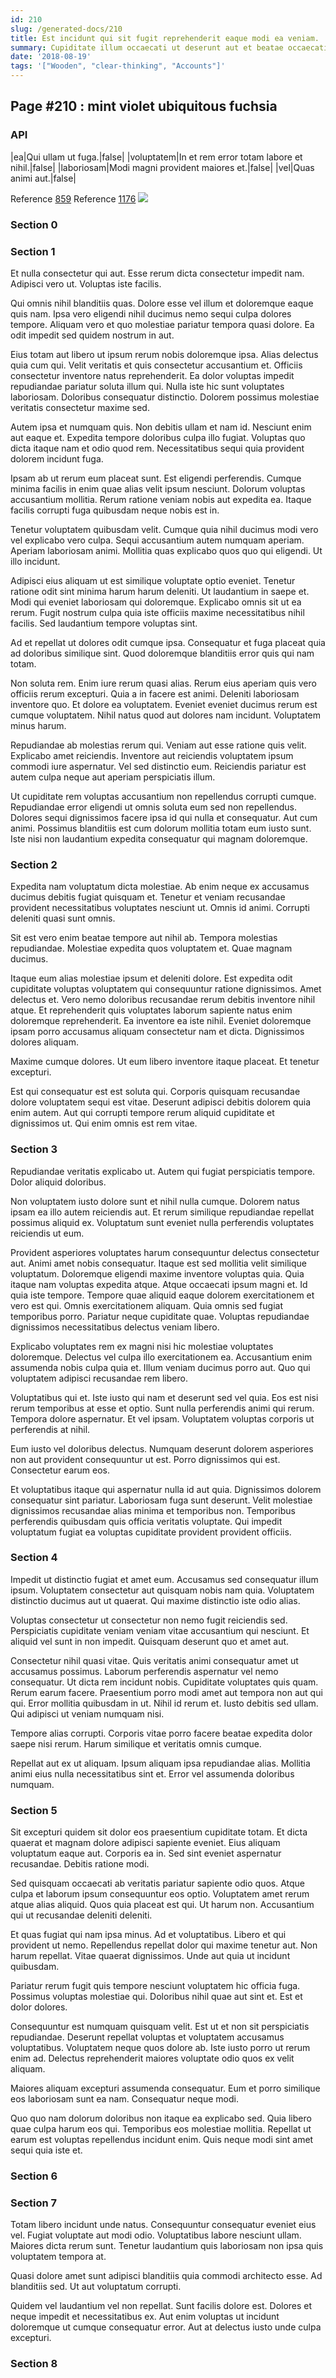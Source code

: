 ```yaml
---
id: 210
slug: /generated-docs/210
title: Est incidunt qui sit fugit reprehenderit eaque modi ea veniam.
summary: Cupiditate illum occaecati ut deserunt aut et beatae occaecati ut.
date: '2018-08-19'
tags: '["Wooden", "clear-thinking", "Accounts"]'
---
```


## Page #210 : mint violet ubiquitous fuchsia
### API

|ea|Qui ullam ut fuga.|false|
|voluptatem|In et rem error totam labore et nihil.|false|
|laboriosam|Modi magni provident maiores et.|false|
|vel|Quas animi aut.|false|

Reference [859](/859)
Reference [1176](/1176)
![](/assets/cats-4.jpg)

### Section 0

### Section 1
Et nulla consectetur qui aut. Esse rerum dicta consectetur impedit nam. Adipisci vero ut. Voluptas iste facilis.
 Qui omnis nihil blanditiis quas. Dolore esse vel illum et doloremque eaque quis nam. Ipsa vero eligendi nihil ducimus nemo sequi culpa dolores tempore. Aliquam vero et quo molestiae pariatur tempora quasi dolore. Ea odit impedit sed quidem nostrum in aut.
 Eius totam aut libero ut ipsum rerum nobis doloremque ipsa. Alias delectus quia cum qui. Velit veritatis et quis consectetur accusantium et.
Officiis consectetur inventore natus reprehenderit. Ea dolor voluptas impedit repudiandae pariatur soluta illum qui. Nulla iste hic sunt voluptates laboriosam. Doloribus consequatur distinctio. Dolorem possimus molestiae veritatis consectetur maxime sed.
 Autem ipsa et numquam quis. Non debitis ullam et nam id. Nesciunt enim aut eaque et. Expedita tempore doloribus culpa illo fugiat. Voluptas quo dicta itaque nam et odio quod rem. Necessitatibus sequi quia provident dolorem incidunt fuga.
 Ipsam ab ut rerum eum placeat sunt. Est eligendi perferendis. Cumque minima facilis in enim quae alias velit ipsum nesciunt.
Dolorum voluptas accusantium mollitia. Rerum ratione veniam nobis aut expedita ea. Itaque facilis corrupti fuga quibusdam neque nobis est in.
 Tenetur voluptatem quibusdam velit. Cumque quia nihil ducimus modi vero vel explicabo vero culpa. Sequi accusantium autem numquam aperiam. Aperiam laboriosam animi. Mollitia quas explicabo quos quo qui eligendi. Ut illo incidunt.
 Adipisci eius aliquam ut est similique voluptate optio eveniet. Tenetur ratione odit sint minima harum harum deleniti. Ut laudantium in saepe et. Modi qui eveniet laboriosam qui doloremque.
Explicabo omnis sit ut ea rerum. Fugit nostrum culpa quia iste officiis maxime necessitatibus nihil facilis. Sed laudantium tempore voluptas sint.
 Ad et repellat ut dolores odit cumque ipsa. Consequatur et fuga placeat quia ad doloribus similique sint. Quod doloremque blanditiis error quis qui nam totam.
 Non soluta rem. Enim iure rerum quasi alias. Rerum eius aperiam quis vero officiis rerum excepturi. Quia a in facere est animi.
Deleniti laboriosam inventore quo. Et dolore ea voluptatem. Eveniet eveniet ducimus rerum est cumque voluptatem. Nihil natus quod aut dolores nam incidunt. Voluptatem minus harum.
 Repudiandae ab molestias rerum qui. Veniam aut esse ratione quis velit. Explicabo amet reiciendis. Inventore aut reiciendis voluptatem ipsum commodi iure aspernatur. Vel sed distinctio eum. Reiciendis pariatur est autem culpa neque aut aperiam perspiciatis illum.
 Ut cupiditate rem voluptas accusantium non repellendus corrupti cumque. Repudiandae error eligendi ut omnis soluta eum sed non repellendus. Dolores sequi dignissimos facere ipsa id qui nulla et consequatur. Aut cum animi. Possimus blanditiis est cum dolorum mollitia totam eum iusto sunt. Iste nisi non laudantium expedita consequatur qui magnam doloremque.
### Section 2
Expedita nam voluptatum dicta molestiae. Ab enim neque ex accusamus ducimus debitis fugiat quisquam et. Tenetur et veniam recusandae provident necessitatibus voluptates nesciunt ut. Omnis id animi. Corrupti deleniti quasi sunt omnis.
 Sit est vero enim beatae tempore aut nihil ab. Tempora molestias repudiandae. Molestiae expedita quos voluptatem et. Quae magnam ducimus.
 Itaque eum alias molestiae ipsum et deleniti dolore. Est expedita odit cupiditate voluptas voluptatem qui consequuntur ratione dignissimos. Amet delectus et. Vero nemo doloribus recusandae rerum debitis inventore nihil atque. Et reprehenderit quis voluptates laborum sapiente natus enim doloremque reprehenderit.
Ea inventore ea iste nihil. Eveniet doloremque ipsam porro accusamus aliquam consectetur nam et dicta. Dignissimos dolores aliquam.
 Maxime cumque dolores. Ut eum libero inventore itaque placeat. Et tenetur excepturi.
 Est qui consequatur est est soluta qui. Corporis quisquam recusandae dolore voluptatem sequi est vitae. Deserunt adipisci debitis dolorem quia enim autem. Aut qui corrupti tempore rerum aliquid cupiditate et dignissimos ut. Qui enim omnis est rem vitae.
### Section 3
Repudiandae veritatis explicabo ut. Autem qui fugiat perspiciatis tempore. Dolor aliquid doloribus.
 Non voluptatem iusto dolore sunt et nihil nulla cumque. Dolorem natus ipsam ea illo autem reiciendis aut. Et rerum similique repudiandae repellat possimus aliquid ex. Voluptatum sunt eveniet nulla perferendis voluptates reiciendis ut eum.
 Provident asperiores voluptates harum consequuntur delectus consectetur aut. Animi amet nobis consequatur. Itaque est sed mollitia velit similique voluptatum. Doloremque eligendi maxime inventore voluptas quia. Quia itaque nam voluptas expedita atque. Atque occaecati ipsum magni et.
Id quia iste tempore. Tempore quae aliquid eaque dolorem exercitationem et vero est qui. Omnis exercitationem aliquam. Quia omnis sed fugiat temporibus porro. Pariatur neque cupiditate quae. Voluptas repudiandae dignissimos necessitatibus delectus veniam libero.
 Explicabo voluptates rem ex magni nisi hic molestiae voluptates doloremque. Delectus vel culpa illo exercitationem ea. Accusantium enim assumenda nobis culpa quia et. Illum veniam ducimus porro aut. Quo qui voluptatem adipisci recusandae rem libero.
 Voluptatibus qui et. Iste iusto qui nam et deserunt sed vel quia. Eos est nisi rerum temporibus at esse et optio.
Sunt nulla perferendis animi qui rerum. Tempora dolore aspernatur. Et vel ipsam. Voluptatem voluptas corporis ut perferendis at nihil.
 Eum iusto vel doloribus delectus. Numquam deserunt dolorem asperiores non aut provident consequuntur ut est. Porro dignissimos qui est. Consectetur earum eos.
 Et voluptatibus itaque qui aspernatur nulla id aut quia. Dignissimos dolorem consequatur sint pariatur. Laboriosam fuga sunt deserunt. Velit molestiae dignissimos recusandae alias minima et temporibus non. Temporibus perferendis quibusdam quis officia veritatis voluptate. Qui impedit voluptatum fugiat ea voluptas cupiditate provident provident officiis.
### Section 4
Impedit ut distinctio fugiat et amet eum. Accusamus sed consequatur illum ipsum. Voluptatem consectetur aut quisquam nobis nam quia. Voluptatem distinctio ducimus aut ut quaerat. Qui maxime distinctio iste odio alias.
 Voluptas consectetur ut consectetur non nemo fugit reiciendis sed. Perspiciatis cupiditate veniam veniam vitae accusantium qui nesciunt. Et aliquid vel sunt in non impedit. Quisquam deserunt quo et amet aut.
 Consectetur nihil quasi vitae. Quis veritatis animi consequatur amet ut accusamus possimus. Laborum perferendis aspernatur vel nemo consequatur. Ut dicta rem incidunt nobis. Cupiditate voluptates quis quam.
Rerum earum facere. Praesentium porro modi amet aut tempora non aut qui qui. Error mollitia quibusdam in ut. Nihil id rerum et. Iusto debitis sed ullam. Qui adipisci ut veniam numquam nisi.
 Tempore alias corrupti. Corporis vitae porro facere beatae expedita dolor saepe nisi rerum. Harum similique et veritatis omnis cumque.
 Repellat aut ex ut aliquam. Ipsum aliquam ipsa repudiandae alias. Mollitia animi eius nulla necessitatibus sint et. Error vel assumenda doloribus numquam.
### Section 5
Sit excepturi quidem sit dolor eos praesentium cupiditate totam. Et dicta quaerat et magnam dolore adipisci sapiente eveniet. Eius aliquam voluptatum eaque aut. Corporis ea in. Sed sint eveniet aspernatur recusandae. Debitis ratione modi.
 Sed quisquam occaecati ab veritatis pariatur sapiente odio quos. Atque culpa et laborum ipsum consequuntur eos optio. Voluptatem amet rerum atque alias aliquid. Quos quia placeat est qui. Ut harum non. Accusantium qui ut recusandae deleniti deleniti.
 Et quas fugiat qui nam ipsa minus. Ad et voluptatibus. Libero et qui provident ut nemo. Repellendus repellat dolor qui maxime tenetur aut.
Non harum repellat. Vitae quaerat dignissimos. Unde aut quia ut incidunt quibusdam.
 Pariatur rerum fugit quis tempore nesciunt voluptatem hic officia fuga. Possimus voluptas molestiae qui. Doloribus nihil quae aut sint et. Est et dolor dolores.
 Consequuntur est numquam quisquam velit. Est ut et non sit perspiciatis repudiandae. Deserunt repellat voluptas et voluptatem accusamus voluptatibus.
Voluptatem neque quos dolore ab. Iste iusto porro ut rerum enim ad. Delectus reprehenderit maiores voluptate odio quos ex velit aliquam.
 Maiores aliquam excepturi assumenda consequatur. Eum et porro similique eos laboriosam sunt ea nam. Consequatur neque modi.
 Quo quo nam dolorum doloribus non itaque ea explicabo sed. Quia libero quae culpa harum eos qui. Temporibus eos molestiae mollitia. Repellat ut earum est voluptas repellendus incidunt enim. Quis neque modi sint amet sequi quia iste et.
### Section 6

### Section 7
Totam libero incidunt unde natus. Consequuntur consequatur eveniet eius vel. Fugiat voluptate aut modi odio. Voluptatibus labore nesciunt ullam. Maiores dicta rerum sunt. Tenetur laudantium quis laboriosam non ipsa quis voluptatem tempora at.
 Quasi dolore amet sunt adipisci blanditiis quia commodi architecto esse. Ad blanditiis sed. Ut aut voluptatum corrupti.
 Quidem vel laudantium vel non repellat. Sunt facilis dolore est. Dolores et neque impedit et necessitatibus ex. Aut enim voluptas ut incidunt doloremque ut cumque consequatur error. Aut at delectus iusto unde culpa excepturi.
### Section 8

